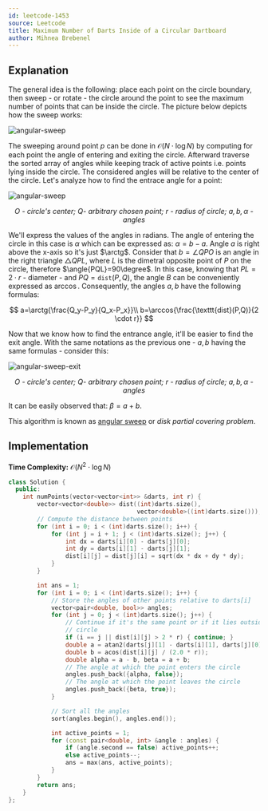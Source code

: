 ```yaml
---
id: leetcode-1453
source: Leetcode
title: Maximum Number of Darts Inside of a Circular Dartboard
author: Mihnea Brebenel
---
```


## Explanation

The general idea is the following: place each point on the circle boundary,
then sweep - or rotate - the circle around the point to see the maximum
number of points that can be inside the circle. The picture below depicts
how the sweep works:

![angular-sweep](./leetcode-1453/angular-sweep.png)

The sweeping around point $p$ can be done in $\mathcal{O}(N \cdot \log{N})$ by
computing for each point the angle of entering and exiting the circle. Afterward
traverse the sorted array of angles while keeping track of active points i.e.
points lying inside the circle. The considered angles will be relative
to the center of the circle. Let's analyze how to find the entrace angle for
a point:

![angular-sweep](./leetcode-1453/angular-sweep-enter.png)
<i><center>$O$ - circle's center; $Q$- arbitrary chosen point; $r$ - radius of circle; $a, b, \alpha$ - angles</center></i>

We'll express the values of the angles in radians. The angle of entering the circle in this case is $\alpha$
which can be expressed as: $\alpha = b - a$. Angle $a$ is right above the x-axis so it's just $\arctg$.
Consider that $b=\angle{QPO}$ is an angle in the right triangle $\triangle QPL$, where $L$ is the dimetral opposite point of $P$ on the
circle, therefore $\angle{PQL}=90\degree$. In this case, knowing that $PL=2 \cdot r$ - diameter - and $PQ=\texttt{dist}(P,Q)$, the angle $B$
can be conveniently expressed as $\arccos$. Consequently, the angles $a, b$ have the following formulas:

$$
a=\arctg{\frac{Q_y-P_y}{Q_x-P_x}}\\
b=\arccos{\frac{\texttt{dist}(P,Q)}{2 \cdot r}}
$$

Now that we know how to find the entrance angle, it'll be easier to find the exit angle.
With the same notations as the previous one - $a, b$ having the same formulas - consider this:

![angular-sweep-exit](./leetcode-1453/angular-sweep-exit.png)
<i><center>$O$ - circle's center; $Q$- arbitrary chosen point; $r$ - radius of circle; $a, b, \alpha$ - angles</center></i>

It can be easily observed that: $\beta = a + b$.

This algorithm is known as [angular sweep](https://www.geeksforgeeks.org/angular-sweep-maximum-points-can-enclosed-circle-given-radius/)
or *disk partial covering problem*.

## Implementation

**Time Complexity:** $\mathcal{O}(N^2 \cdot \log{N})$

<LanguageSection>
<CPPSection>

```cpp
class Solution {
  public:
	int numPoints(vector<vector<int>> &darts, int r) {
		vector<vector<double>> dist((int)darts.size(),
		                            vector<double>((int)darts.size()));
		// Compute the distance between points
		for (int i = 0; i < (int)darts.size(); i++) {
			for (int j = i + 1; j < (int)darts.size(); j++) {
				int dx = darts[i][0] - darts[j][0];
				int dy = darts[i][1] - darts[j][1];
				dist[i][j] = dist[j][i] = sqrt(dx * dx + dy * dy);
			}
		}

		int ans = 1;
		for (int i = 0; i < (int)darts.size(); i++) {
			// Store the angles of other points relative to darts[i]
			vector<pair<double, bool>> angles;
			for (int j = 0; j < (int)darts.size(); j++) {
				// Continue if it's the same point or if it lies outside any
				// circle
				if (i == j || dist[i][j] > 2 * r) { continue; }
				double a = atan2(darts[j][1] - darts[i][1], darts[j][0] - darts[i][0]);
				double b = acos(dist[i][j] / (2.0 * r));
				double alpha = a - b, beta = a + b;
				// The angle at which the point enters the circle
				angles.push_back({alpha, false});
				// The angle at which the point leaves the circle
				angles.push_back({beta, true});
			}

			// Sort all the angles
			sort(angles.begin(), angles.end());

			int active_points = 1;
			for (const pair<double, int> &angle : angles) {
				if (angle.second == false) active_points++;
				else active_points--;
				ans = max(ans, active_points);
			}
		}
		return ans;
	}
};
```

</CPPSection>
</LanguageSection>
